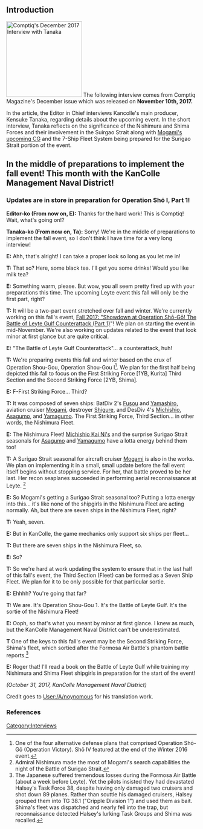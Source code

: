 ==Introduction==
[[File:Comptiq_Interview_December_2017.jpg|thumb|200px|right|Comptiq's December 2017 Interview with Tanaka]]
The following interview comes from Comptiq Magazine's December issue which was released on '''November 10th, 2017.'''

In the article, the Editor in Chief interviews Kancolle's main producer, Kensuke Tanaka, regarding details about the upcoming event. In the short interview, Tanaka reflects on the significance of the Nishimura and Shima Forces and their involvement in the Suirgao Strait along with [[Seasonal/Late Autumn 2017#New CG|Mogami's upcoming CG]] and the 7-Ship Fleet System being prepared for the Surigao Strait portion of the event.

==In the middle of preparations to implement the fall event! This month with the KanColle Management Naval District!==

===Updates are in store in preparation for Operation Shō I, Part 1!===

'''Editor-ko (From now on, E):''' Thanks for the hard work! This is Comptiq! Wait, what's going on!?
 
'''Tanaka-ko (From now on, Ta):''' Sorry! We're in the middle of preparations to implement the fall event, so I don't think I have time for a very long interview!
 
'''E:''' Ahh, that's alright! I can take a proper look so long as you let me in!
 
'''T:''' That so? Here, some black tea. I'll get you some drinks! Would you like milk tea?
 
'''E:''' Something warm, please. But wow, you all seem pretty fired up with your preparations this time. The upcoming Leyte event this fall will only be the first part, right?
 
'''T:''' It will be a two-part event stretched over fall and winter. We're currently working on this fall's event, [[Fall 2017 Event|Fall 2017: "Showdown at Operation Shō-Gō! The Battle of Leyte Gulf Counterattack (Part 1)]]"! We plan on starting the event in mid-November. We're also working on updates related to the event that look minor at first glance but are quite critical.
 
'''E:''' "The Battle of Leyte Gulf Counterattack"... a counterattack, huh!
 
'''T:''' We're preparing events this fall and winter based on the crux of Operation Shou-Gou, Operation Shou-Gou I<ref>One of the four alternative defense plans that comprised Operation Shō-Gō (Operation Victory). Shō IV featured at the end of the Winter 2016 event.</ref>. We plan for the first half being depicted this fall to focus on the First Striking Force [1YB, Kurita] Third Section and the Second Striking Force [2YB, Shima].
 
'''E:''' F-First Striking Force... Third?

'''T:'''  It was composed of seven ships: BatDiv 2's [[Fusou]] and [[Yamashiro]], aviation cruiser [[Mogami]], destroyer [[Shigure]], and DesDiv 4's [[Michishio]], [[Asagumo]], and [[Yamagumo]]. The First Striking Force, Third Section... in other words, the Nishimura Fleet.

'''E:'''  The Nishimura Fleet! [[Michishio|Michishio Kai Ni's]] and the surprise Surigao Strait seasonals for [[Asagumo]] and [[Yamagumo]] have a lotta energy behind them too!
 
'''T:''' A Surigao Strait seasonal for aircraft cruiser [[Mogami]] is also in the works. We plan on implementing it in a small, small update before the fall event itself begins without stopping service. For her, that battle proved to be her last. Her recon seaplanes succeeded in performing aerial reconnaissance at Leyte. <ref>Admiral Nishimura made the most of Mogami's search capabilities the night of the Battle of Surigao Strait.</ref>
 
'''E:''' So Mogami's getting a Surigao Strait seasonal too? Putting a lotta energy into this... it's like none of the shipgirls in the Nishimura Fleet are acting normally. Ah, but there are seven ships in the Nishimura Fleet, right?
 
'''T:''' Yeah, seven.
 
'''E:'''  But in KanColle, the game mechanics only support six ships per fleet...
 
'''T:''' But there are seven ships in the Nishimura Fleet, so.
 
'''E:'''  So?
 
'''T:''' So we're hard at work updating the system to ensure that in the last half of this fall's event, the Third Section (Fleet) can be formed as a Seven Ship Fleet. We plan for it to be only possible for that particular sortie.
 
'''E:'''  Ehhhh? You're going that far?
 
'''T:''' We are. It's Operation Shou-Gou 1. It's the Battle of Leyte Gulf. It's the sortie of the Nishimura Fleet!
 
'''E:''' Ooph, so that's what you meant by minor at first glance. I knew as much, but the KanColle Management Naval District can't be underestimated.
 
'''T''' One of the keys to this fall's event may be the Second Striking Force, Shima's fleet, which sortied after the Formosa Air Battle's phantom battle reports.<ref>The Japanese suffered tremendous losses during the Formosa Air Battle (about a week before Leyte). Yet the pilots insisted they had devastated Halsey's Task Force 38, despite having only damaged two cruisers and shot down 89 planes. Rather than scuttle his damaged cruisers, Halsey grouped them into TG 38.1 ("Cripple Division 1") and used them as bait. Shima's fleet was dispatched and nearly fell into the trap, but reconnaissance detected Halsey's lurking Task Groups and Shima was recalled.</ref>
 
'''E:''' Roger that! I'll read a book on the Battle of Leyte Gulf while training my Nishimura and Shima Fleet shipgirls in preparation for the start of the event!
 
''(October 31, 2017, KanColle Management Naval District)''

Credit goes to [[User:-a-nonymous|User:/A/noynomous]] for his translation work.

===References===
<references/>


{{Interview}}
[[Category:Interviews]]